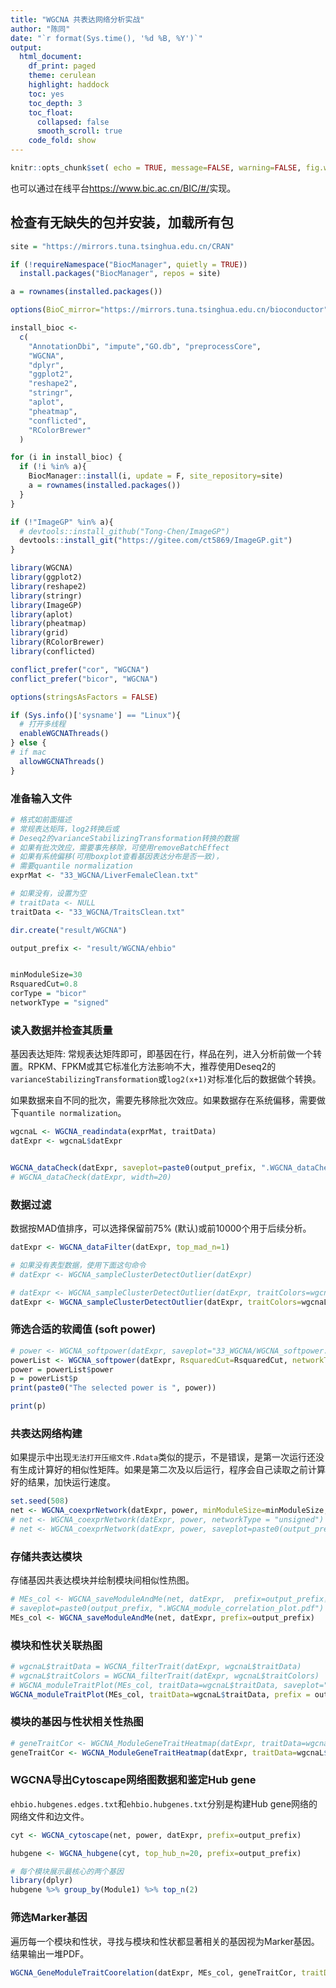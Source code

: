 ```yaml
---
title: "WGCNA 共表达网络分析实战"
author: "陈同"
date: "`r format(Sys.time(), '%d %B, %Y')`"
output:
  html_document:
    df_print: paged
    theme: cerulean
    highlight: haddock
    toc: yes
    toc_depth: 3
    toc_float:
      collapsed: false
      smooth_scroll: true
    code_fold: show
---
```



```r
knitr::opts_chunk$set( echo = TRUE, message=FALSE, warning=FALSE, fig.width=8 )
```

也可以通过在线平台<https://www.bic.ac.cn/BIC/#/>实现。

## 检查有无缺失的包并安装，加载所有包

```r
site = "https://mirrors.tuna.tsinghua.edu.cn/CRAN"

if (!requireNamespace("BiocManager", quietly = TRUE))
  install.packages("BiocManager", repos = site)

a = rownames(installed.packages())

options(BioC_mirror="https://mirrors.tuna.tsinghua.edu.cn/bioconductor")

install_bioc <-
  c(
    "AnnotationDbi", "impute","GO.db", "preprocessCore",
    "WGCNA",
    "dplyr",
    "ggplot2",
    "reshape2",
    "stringr",
    "aplot",
    "pheatmap",
    "conflicted",
    "RColorBrewer"
  )

for (i in install_bioc) {
  if (!i %in% a){
    BiocManager::install(i, update = F, site_repository=site)
    a = rownames(installed.packages())
  }
}

if (!"ImageGP" %in% a){
  # devtools::install_github("Tong-Chen/ImageGP")
  devtools::install_git("https://gitee.com/ct5869/ImageGP.git")
}
```

```r
library(WGCNA)
library(ggplot2)
library(reshape2)
library(stringr)
library(ImageGP)
library(aplot)
library(pheatmap)
library(grid)
library(RColorBrewer)
library(conflicted)

conflict_prefer("cor", "WGCNA")
conflict_prefer("bicor", "WGCNA")

options(stringsAsFactors = FALSE)

if (Sys.info()['sysname'] == "Linux"){
  # 打开多线程
  enableWGCNAThreads()
} else {
# if mac
  allowWGCNAThreads()
}
```

### 准备输入文件

```r
# 格式如前面描述
# 常规表达矩阵，log2转换后或
# Deseq2的varianceStabilizingTransformation转换的数据
# 如果有批次效应，需要事先移除，可使用removeBatchEffect
# 如果有系统偏移(可用boxplot查看基因表达分布是否一致)，
# 需要quantile normalization
exprMat <- "33_WGCNA/LiverFemaleClean.txt"

# 如果没有，设置为空
# traitData <- NULL
traitData <- "33_WGCNA/TraitsClean.txt"

dir.create("result/WGCNA")

output_prefix <- "result/WGCNA/ehbio"


minModuleSize=30
RsquaredCut=0.8
corType = "bicor"
networkType = "signed"
```

### 读入数据并检查其质量

基因表达矩阵: 常规表达矩阵即可，即基因在行，样品在列，进入分析前做一个转置。RPKM、FPKM或其它标准化方法影响不大，推荐使用Deseq2的`varianceStabilizingTransformation`或`log2(x+1)`对标准化后的数据做个转换。

如果数据来自不同的批次，需要先移除批次效应。如果数据存在系统偏移，需要做下`quantile normalization`。

```r
wgcnaL <- WGCNA_readindata(exprMat, traitData)
datExpr <- wgcnaL$datExpr


WGCNA_dataCheck(datExpr, saveplot=paste0(output_prefix, ".WGCNA_dataCheck.pdf"), width=20)
# WGCNA_dataCheck(datExpr, width=20)
```



### 数据过滤

数据按MAD值排序，可以选择保留前75% (默认)或前10000个用于后续分析。

```r
datExpr <- WGCNA_dataFilter(datExpr, top_mad_n=1)

# 如果没有表型数据，使用下面这句命令
# datExpr <- WGCNA_sampleClusterDetectOutlier(datExpr)

# datExpr <- WGCNA_sampleClusterDetectOutlier(datExpr, traitColors=wgcnaL$traitColorstaobao, saveplot=paste0(output_prefix, ".WGCNA_sampleClusterDetectOutlier.pdf")
datExpr <- WGCNA_sampleClusterDetectOutlier(datExpr, traitColors=wgcnaL$traitColors, removeOutlier = T)
```

### 筛选合适的软阈值 (soft power)

```r
# power <- WGCNA_softpower(datExpr, saveplot="33_WGCNA/WGCNA_softpower.pdf")
powerList <- WGCNA_softpower(datExpr, RsquaredCut=RsquaredCut, networkType=networkType, saveplot=paste0(output_prefix, ".power.pdf"))
power = powerList$power
p = powerList$p
print(paste0("The selected power is ", power))

print(p)
```



### 共表达网络构建

如果提示中出现`无法打开压缩文件.Rdata`类似的提示，不是错误，是第一次运行还没有生成计算好的相似性矩阵。如果是第二次及以后运行，程序会自己读取之前计算好的结果，加快运行速度。

```r
set.seed(508)
net <- WGCNA_coexprNetwork(datExpr, power, minModuleSize=minModuleSize, corType = corType, networkType = networkType)
# net <- WGCNA_coexprNetwork(datExpr, power, networkType = "unsigned")
# net <- WGCNA_coexprNetwork(datExpr, power, saveplot=paste0(output_prefix, "WGCNA_module_generation_plot.pdf"))
```

### 存储共表达模块

存储基因共表达模块并绘制模块间相似性热图。

```r
# MEs_col <- WGCNA_saveModuleAndMe(net, datExpr,  prefix=output_prefix， 
# saveplot=paste0(output_prefix, ".WGCNA_module_correlation_plot.pdf")
MEs_col <- WGCNA_saveModuleAndMe(net, datExpr, prefix=output_prefix)
```

### 模块和性状关联热图


```r
# wgcnaL$traitData = WGCNA_filterTrait(datExpr, wgcnaL$traitData)
# wgcnaL$traitColors = WGCNA_filterTrait(datExpr, wgcnaL$traitColors)
# WGCNA_moduleTraitPlot(MEs_col, traitData=wgcnaL$traitData, saveplot="33_WGCNA/WGCNA_moduleTraitHeatmap.pdf", width=15, height=12)
WGCNA_moduleTraitPlot(MEs_col, traitData=wgcnaL$traitData, prefix = output_prefix, corType=corType)
```

### 模块的基因与性状相关性热图

```r
# geneTraitCor <- WGCNA_ModuleGeneTraitHeatmap(datExpr, traitData=wgcnaL$traitData, net=net, saveplot=paste0(output_prefix, ".WGCNA_ModuleGeneTraitHeatmap.pdf"))
geneTraitCor <- WGCNA_ModuleGeneTraitHeatmap(datExpr, traitData=wgcnaL$traitData, net=net, prefix = output_prefix, corType=corType)
```

### WGCNA导出Cytoscape网络图数据和鉴定Hub gene

`ehbio.hubgenes.edges.txt`和`ehbio.hubgenes.txt`分别是构建Hub gene网络的网络文件和边文件。


```r
cyt <- WGCNA_cytoscape(net, power, datExpr, prefix=output_prefix)

hubgene <- WGCNA_hubgene(cyt, top_hub_n=20, prefix=output_prefix)

# 每个模块展示最核心的两个基因
library(dplyr)
hubgene %>% group_by(Module1) %>% top_n(2)
```

### 筛选Marker基因

遍历每一个模块和性状，寻找与模块和性状都显著相关的基因视为Marker基因。结果输出一堆PDF。

```r
WGCNA_GeneModuleTraitCoorelation(datExpr, MEs_col, geneTraitCor, traitData=wgcnaL$traitData, net, prefix=output_prefix, corType=corType)
```


